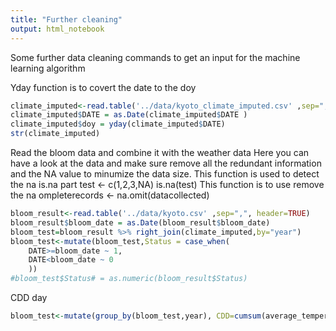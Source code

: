 ```yaml
---
title: "Further cleaning"
output: html_notebook
---
```

Some further data cleaning commands to get an input for the machine learning algorithm

Yday function is to covert the date to the doy
```r
climate_imputed<-read.table('../data/kyoto_climate_imputed.csv' ,sep=",", header=TRUE)
climate_imputed$DATE = as.Date(climate_imputed$DATE )
climate_imputed$doy = yday(climate_imputed$DATE)
str(climate_imputed)

```

Read the bloom data and combine it with the weather data
Here you can have a look at the data and make sure remove all the redundant information and the NA value to minumize the data size.
This function is used to detect the na is.na part
test <- c(1,2,3,NA) is.na(test)
This function is to use remove the na
ompleterecords <- na.omit(datacollected)

```r
bloom_result<-read.table('../data/kyoto.csv' ,sep=",", header=TRUE)
bloom_result$bloom_date = as.Date(bloom_result$bloom_date)
bloom_test=bloom_result %>% right_join(climate_imputed,by="year")
bloom_test<-mutate(bloom_test,Status = case_when(
    DATE>=bloom_date ~ 1,
    DATE<bloom_date ~ 0
    )) 
#bloom_test$Status# = as.numeric(bloom_result$Status)
```
CDD day
```r

bloom_test<-mutate(group_by(bloom_test,year), CDD=cumsum(average_temperature))
  
  
```
